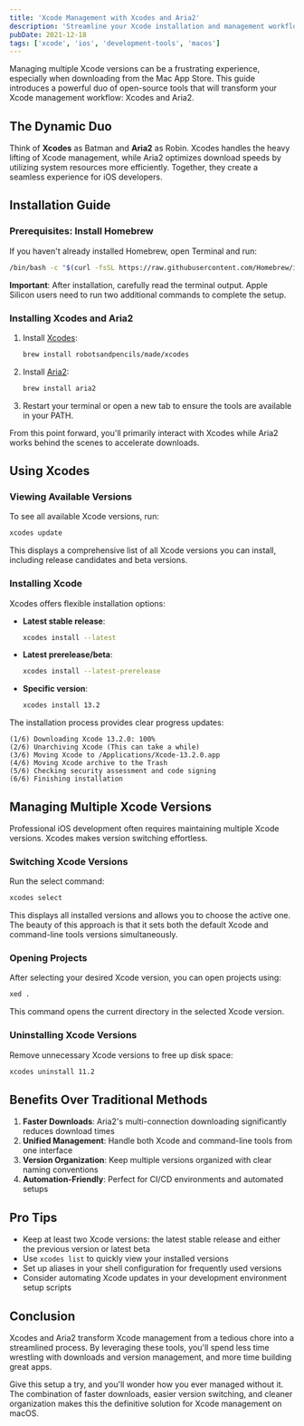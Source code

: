 ```yaml
---
title: 'Xcode Management with Xcodes and Aria2'
description: 'Streamline your Xcode installation and management workflow using the powerful combination of Xcodes and Aria2 for faster downloads and easier version switching'
pubDate: 2021-12-18
tags: ['xcode', 'ios', 'development-tools', 'macos']
---
```


Managing multiple Xcode versions can be a frustrating experience, especially when downloading from the Mac App Store. This guide introduces a powerful duo of open-source tools that will transform your Xcode management workflow: Xcodes and Aria2.

## The Dynamic Duo

Think of **Xcodes** as Batman and **Aria2** as Robin. Xcodes handles the heavy lifting of Xcode management, while Aria2 optimizes download speeds by utilizing system resources more efficiently. Together, they create a seamless experience for iOS developers.

## Installation Guide

### Prerequisites: Install Homebrew

If you haven't already installed Homebrew, open Terminal and run:

```bash
/bin/bash -c "$(curl -fsSL https://raw.githubusercontent.com/Homebrew/install/HEAD/install.sh)"
```

**Important**: After installation, carefully read the terminal output. Apple Silicon users need to run two additional commands to complete the setup.

### Installing Xcodes and Aria2

1. Install [Xcodes](https://github.com/RobotsAndPencils/xcodes):
   ```bash
   brew install robotsandpencils/made/xcodes
   ```

2. Install [Aria2](https://github.com/aria2/aria2):
   ```bash
   brew install aria2
   ```

3. Restart your terminal or open a new tab to ensure the tools are available in your PATH.

From this point forward, you'll primarily interact with Xcodes while Aria2 works behind the scenes to accelerate downloads.

## Using Xcodes

### Viewing Available Versions

To see all available Xcode versions, run:

```bash
xcodes update
```

This displays a comprehensive list of all Xcode versions you can install, including release candidates and beta versions.

### Installing Xcode

Xcodes offers flexible installation options:

- **Latest stable release**:
  ```bash
  xcodes install --latest
  ```

- **Latest prerelease/beta**:
  ```bash
  xcodes install --latest-prerelease
  ```

- **Specific version**:
  ```bash
  xcodes install 13.2
  ```

The installation process provides clear progress updates:

```
(1/6) Downloading Xcode 13.2.0: 100%
(2/6) Unarchiving Xcode (This can take a while)
(3/6) Moving Xcode to /Applications/Xcode-13.2.0.app
(4/6) Moving Xcode archive to the Trash
(5/6) Checking security assessment and code signing
(6/6) Finishing installation
```

## Managing Multiple Xcode Versions

Professional iOS development often requires maintaining multiple Xcode versions. Xcodes makes version switching effortless.

### Switching Xcode Versions

Run the select command:

```bash
xcodes select
```

This displays all installed versions and allows you to choose the active one. The beauty of this approach is that it sets both the default Xcode and command-line tools versions simultaneously.

### Opening Projects

After selecting your desired Xcode version, you can open projects using:

```bash
xed .
```

This command opens the current directory in the selected Xcode version.

### Uninstalling Xcode Versions

Remove unnecessary Xcode versions to free up disk space:

```bash
xcodes uninstall 11.2
```

## Benefits Over Traditional Methods

1. **Faster Downloads**: Aria2's multi-connection downloading significantly reduces download times
2. **Unified Management**: Handle both Xcode and command-line tools from one interface
3. **Version Organization**: Keep multiple versions organized with clear naming conventions
4. **Automation-Friendly**: Perfect for CI/CD environments and automated setups

## Pro Tips

- Keep at least two Xcode versions: the latest stable release and either the previous version or latest beta
- Use `xcodes list` to quickly view your installed versions
- Set up aliases in your shell configuration for frequently used versions
- Consider automating Xcode updates in your development environment setup scripts

## Conclusion

Xcodes and Aria2 transform Xcode management from a tedious chore into a streamlined process. By leveraging these tools, you'll spend less time wrestling with downloads and version management, and more time building great apps.

Give this setup a try, and you'll wonder how you ever managed without it. The combination of faster downloads, easier version switching, and cleaner organization makes this the definitive solution for Xcode management on macOS.